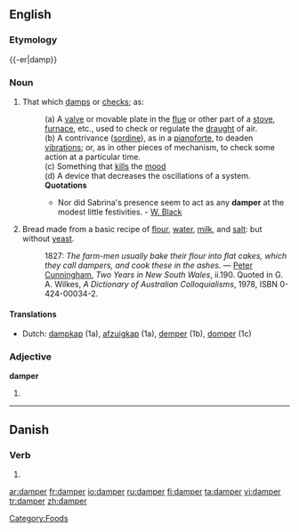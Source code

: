 {{wikipedia}}
==English==
===Etymology===
{{-er|damp}}

===Noun===
{{en-noun}}

# That which [[damp]]s or [[check]]s; as:
#:(a) A [[valve]] or movable plate in the [[flue]] or other part of a [[stove]], [[furnace]], etc., used to check or regulate the [[draught]] of air.
#:(b) A contrivance ([[sordine]]), as in a [[pianoforte]], to deaden [[vibration]]s; or, as in other pieces of mechanism, to check some action at a particular time.
#:(c) Something that [[kill]]s the [[mood]]
#:(d) A device that decreases the oscillations of a system.
#:'''Quotations'''
#:*Nor did Sabrina's presence seem to act as any '''damper''' at the modest little festivities. - [[W. Black]]
# {{AU}} Bread made from a basic recipe of [[flour]], [[water]], [[milk]], and [[salt]]: but without [[yeast]].
#: 1827: ''The farm-men usually bake their flour into flat cakes, which they call dampers, and cook these in the ashes.'' &mdash; [[w:Peter Cunningham|Peter Cunningham]], ''Two Years in New South Wales'', ii.190.  Quoted in G. A. Wilkes, ''A Dictionary of Australian Colloquialisms'', 1978, ISBN 0-424-00034-2.

====Translations====
*Dutch: [[dampkap]] {{f}} (1a), [[afzuigkap]] {{f}} (1a), [[demper]] {{m}} (1b), [[domper]] {{m}} (1c)

===Adjective===
'''damper'''

# {{comparative of|[[damp]]}}

[[Category:Foods]]

----

==Danish==

===Verb===
{{infl|da|verb form}}

# {{form of|present|dampe|lang=Danish}}

[[ar:damper]]
[[fr:damper]]
[[io:damper]]
[[ru:damper]]
[[fi:damper]]
[[ta:damper]]
[[vi:damper]]
[[tr:damper]]
[[zh:damper]]
